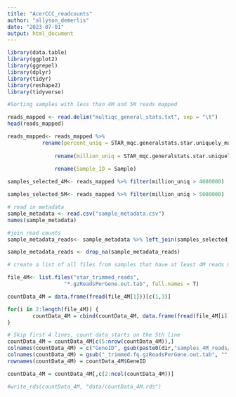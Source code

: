 ```yaml
---
title: "AcerCCC_readcounts"
author: "allyson_demerlis"
date: "2023-07-01"
output: html_document
---
```


```r
library(data.table)
library(ggplot2)
library(ggrepel)
library(dplyr)
library(tidyr)
library(reshape2)
library(tidyverse)
```


```r
#Sorting samples with less than 4M and 5M reads mapped

reads_mapped <- read.delim("multiqc_general_stats.txt", sep = "\t")
head(reads_mapped)

reads_mapped<- reads_mapped %>% 
           rename(percent_uniq = STAR_mqc.generalstats.star.uniquely_mapped_percent) %>%
  
               rename(million_uniq = STAR_mqc.generalstats.star.uniquely_mapped) %>% 
  
               rename(Sample_ID = Sample)

samples_selected_4M<- reads_mapped %>% filter(million_uniq > 4000000)

samples_selected_5M<- reads_mapped %>% filter(million_uniq > 5000000)
```


```r
# read in metadata
sample_metadata <- read.csv("sample_metadata.csv")
names(sample_metadata)

#join read counts
sample_metadata_reads<- sample_metadata %>% left_join(samples_selected_4M, by="Sample_ID") 

sample_metadata_reads <- drop_na(sample_metadata_reads)
```


```r
# create a list of all files from samples that have at least 4M reads mapped

file_4M<- list.files("star_trimmed_reads",
                  "*.gzReadsPerGene.out.tab", full.names = T)

countData_4M = data.frame(fread(file_4M[1]))[c(1,3)]

for(i in 2:length(file_4M)) {
        countData_4M = cbind(countData_4M, data.frame(fread(file_4M[i]))[3])
}

# Skip first 4 lines, count data starts on the 5th line
countData_4M = countData_4M[c(5:nrow(countData_4M)),]
colnames(countData_4M) = c("GeneID", gsub(paste0(dir,"samples_4M_reads/"), "", file_4M))
colnames(countData_4M) = gsub("_trimmed.fq.gzReadsPerGene.out.tab", "", colnames(countData_4M))
rownames(countData_4M) = countData_4M$GeneID

countData_4M = countData_4M[,c(2:ncol(countData_4M))]

#write_rds(countData_4M, "data/countData_4M.rds")
```

